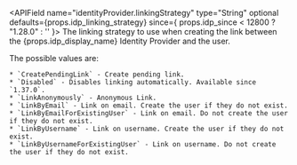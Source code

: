 
<APIField name="identityProvider.linkingStrategy" type="String" optional defaults={props.idp_linking_strategy} since={ props.idp_since < 12800 ? "1.28.0" : '' }>
  The linking strategy to use when creating the link between the {props.idp_display_name} Identity Provider and the user.

  The possible values are:

    * `CreatePendingLink` - Create pending link.
    * `Disabled` - Disables linking automatically. Available since `1.37.0`.
    * `LinkAnonymously` - Anonymous Link.
    * `LinkByEmail` - Link on email. Create the user if they do not exist.
    * `LinkByEmailForExistingUser` - Link on email. Do not create the user if they do not exist.
    * `LinkByUsername` - Link on username. Create the user if they do not exist.
    * `LinkByUsernameForExistingUser` - Link on username. Do not create the user if they do not exist.

</APIField>
